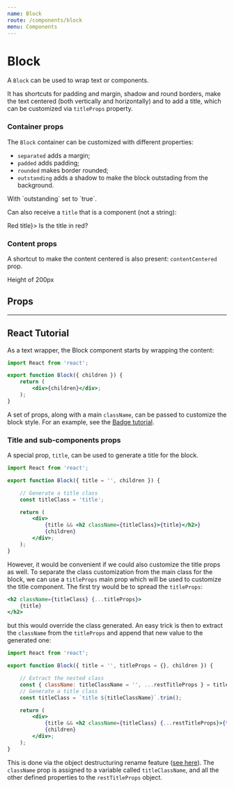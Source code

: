 ```yaml
---
name: Block
route: /components/block
menu: Components
---
```




# Block

A `Block` can be used to wrap text or components.

It has shortcuts for padding and margin, shadow and round borders,
make the text centered (both vertically and horizontally) and to add a title,
which can be customized via `titleProps` property.

<Playground>
    <Block title="Block title">
        <Lorem />
    </Block>
</Playground>

### Container props

The `Block` container can be customized with different properties:

-   `separated` adds a margin;
-   `padded` adds padding;
-   `rounded` makes border rounded;
-   `outstanding` adds a shadow to make the block outstading from the background.

<Playground>
    <Block outstanding={true} rounded={false}>
        With `outstanding` set to `true`.
        <Lorem paragraphs={1} />
    </Block>
</Playground>

Can also receive a `title` that is a component (not a string):

<Playground>
    <Block outstanding={true} rounded={false} title={<h2 style={{ color: 'red' }}>Red title</h2>}>
        Is the title in red?
        <Lorem paragraphs={1} />
    </Block>
</Playground>

### Content props

A shortcut to make the content centered is also present: `contentCentered` prop.

<Playground>
    <Block outstanding={true} contentCentered={true} style={{ height: 200 }}>
        Height of 200px
    </Block>
</Playground>

## Props

<Props of={Block} />

---

## React Tutorial

As a text wrapper, the Block component starts by wrapping the content:

```jsx
import React from 'react';

export function Block({ children }) {
    return (
        <div>{children}</div>;
    );
}
```

A set of props, along with a main `className`, can be passed to customize the
block style. For an example, see the [Badge tutorial](/components/badge#tutorial).

### Title and sub-components props

A special prop, `title`, can be used to generate a title for the block.

```jsx
import React from 'react';

export function Block({ title = '', children }) {

    // Generate a title class
    const titleClass = 'title';

    return (
        <div>
            {title && <h2 className={titleClass}>{title}</h2>}
            {children}
        </div>;
    );
}
```

However, it would be convenient if we could also customize the title props as well.
To separate the class customization from the main class for the block, we can
use a `titleProps` main prop which will be used to customize the title component.
The first try would be to spread the `titleProps`:

```jsx
<h2 className={titleClass} {...titleProps}>
    {title}
</h2>
```

but this would override the class generated.
An easy trick is then to extract the `className` from the `titleProps` and append
that new value to the generated one:

```jsx
import React from 'react';

export function Block({ title = '', titleProps = {}, children }) {

    // Extract the nested class
    const { className: titleClassName = '', ...restTitleProps } = titleProps;
    // Generate a title class
    const titleClass = `title ${titleClassName}`.trim();

    return (
        <div>
            {title && <h2 className={titleClass} {...restTitleProps}>{title}</h2>}
            {children}
        </div>;
    );
}
```

This is done via the object destructuring rename feature
([see here](https://developer.mozilla.org/en-US/docs/Web/JavaScript/Reference/Operators/Destructuring_assignment#Assigning_to_new_variable_names)).
The `className` prop is assigned to a variable called `titleClassName`, and all the other
defined properties to the `restTitleProps` object.
